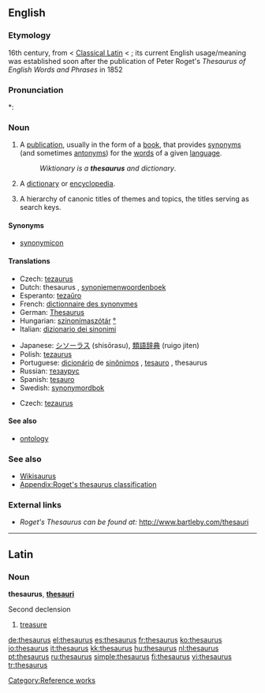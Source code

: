 {{also|Thesaurus}}
{{wikipedia}}
==English==

===Etymology===
16th century, from {{NL.}} {{term|thesaurus||treasure|lang=la}} < [[Classical Latin]] {{term|thesaurus|lang=la}} < {{etyl|grc|en}} {{term|θησαυρός|storehouse, treasure|tr=thēsauros|lang=grc|sc=polytonic}}; its current English usage/meaning was established soon after the publication of Peter Roget's ''Thesaurus of English Words and Phrases'' in 1852

===Pronunciation===
*: {{rhymes|ɔːrəs}}

===Noun===
{{en-noun|thesauri|pl2=thesauruses}}

# A [[publication]], usually in the form of a [[book]], that provides [[synonym]]s (and sometimes [[antonym]]s) for the [[word]]s of a given [[language]].
#: ''Wiktionary is a '''thesaurus''' and dictionary''.
# {{archaic}} A [[dictionary]] or [[encyclopedia]].
# {{information science}} A hierarchy of canonic titles of themes and topics, the titles serving as search keys.

====Synonyms====
* [[synonymicon]]

====Translations====
{{trans-top|book of synonyms}}
* Czech: [[tezaurus#Czech|tezaurus]] {{m}}
* Dutch: thesaurus {{m}}, [[synoniemenwoordenboek]] {{n}}
* Esperanto: [[tezaŭro]]
* French: [[dictionnaire des synonymes]]
* German: [[Thesaurus]] {{m}}
* Hungarian: [[szinonímaszótár]] [[:hu:szinonímaszótár|°]]
* Italian: [[dizionario dei sinonimi]]
{{trans-mid}}
* Japanese: [[シソーラス]] (shisōrasu), [[類語辞典]] (ruigo jiten)
* Polish: [[tezaurus]] {{m}}
* Portuguese: [[dicionário]] de [[sinônimos]] {{m}}, [[tesauro]] {{m}}, thesaurus {{m}}
* Russian: [[тезаурус]]
* Spanish: [[tesauro]] {{m}}
* Swedish: [[synonymordbok]]
{{trans-bottom}}

{{trans-top|information science: hierarchy of titles}}
* Czech: [[tezaurus]] {{m}}
{{trans-mid}}
{{trans-bottom}}

====See also====
* [[ontology]]

===See also===
* [[Wiktionary:Wikisaurus|Wikisaurus]]
* [[Appendix:Roget's thesaurus classification]]

===External links===
* ''Roget's Thesaurus can be found at:'' http://www.bartleby.com/thesauri

[[Category:Reference works]]

----
{{attention|la}}
==Latin==

===Noun===
'''thesaurus''', '''[[thesauri]]''' {{m}}

Second declension

# [[treasure]]


[[de:thesaurus]]
[[el:thesaurus]]
[[es:thesaurus]]
[[fr:thesaurus]]
[[ko:thesaurus]]
[[io:thesaurus]]
[[it:thesaurus]]
[[kk:thesaurus]]
[[hu:thesaurus]]
[[nl:thesaurus]]
[[pt:thesaurus]]
[[ru:thesaurus]]
[[simple:thesaurus]]
[[fi:thesaurus]]
[[vi:thesaurus]]
[[tr:thesaurus]]